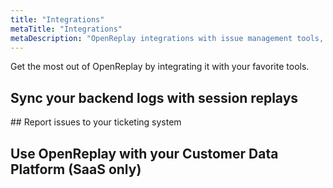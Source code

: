 ```yaml
---
title: "Integrations"
metaTitle: "Integrations"
metaDescription: "OpenReplay integrations with issue management tools, backend logging tools, ticketing systems and customer data platforms."
---
```


Get the most out of OpenReplay by integrating it with your favorite tools.

## Sync your backend logs with session replays
<div class="card">
<div class="grid grid-cols-2 md:grid-cols-4 gap-3">
    <IconText title="Dynatrace" url="/integrations/dynatrace" />
    <IconText title="Datadog" url="/integrations/datadog" />
    <IconText title="Sentry" url="/integrations/sentry" />
    <IconText title="Elasticsearch" url="/integrations/elastic" />

</div>
</div>
## Report issues to your ticketing system
<div class="card">
<div class="grid grid-cols-2 md:grid-cols-4 gap-3">
    <IconText title="Jira" url="/integrations/jira" />
	<IconText title="Zendesk" url="/integrations/zendesk"/>
    <IconText title="GitHub" url="/integrations/github" />
    <IconText title="Slack" url="/integrations/slack" />
    <IconText title="Teams" url="/integrations/msteams" />
</div>
</div>

## Use OpenReplay with your Customer Data Platform (SaaS only)
<div class="card">
<div class="grid grid-cols-1 md:grid-cols-2 lg:grid-cols-4 gap-3">
    <IconText title="Segment" url="/integrations/segment" />
</div>
</div>

